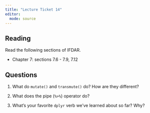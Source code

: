 ```yaml
---
title: "Lecture Ticket 14"
editor: 
  mode: source
---
```


## Reading

Read the following sections of IFDAR.

-   Chapter 7: sections 7.6 - 7.9, 7.12


## Questions

1. What do `mutate()` and `transmute()` do? How are they different? 

2. What does the pipe (`%>%`) operator do? 

3. What's your favorite `dplyr` verb we've learned about so far? Why? 





